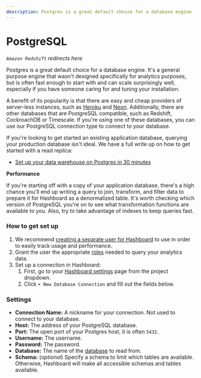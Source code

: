 ```yaml
---
description: Postgres is a great default choice for a database engine
---
```


# PostgreSQL

_`Amazon Redshift` redirects here_

Postgres is a great default choice for a database engine. It's a general purpose engine that wasn't designed specifically for analytics purposes, but is often fast enough to start with and can scale surprisingly well, especially if you have someone caring for and tuning your installation.

A benefit of its popularity is that there are easy and cheap providers of server-less instances, such as [Heroku](https://www.heroku.com/postgres) and [Neon](https://neon.tech). Additionally, there are other databases that are PostgreSQL compatible, such as Redshift, CockroachDB or Timescale. If you're using one of these databases, you can use our PostgreSQL connection type to connect to your database.

If you're looking to get started an existing application database, querying your production database isn't ideal. We have a full write up on how to get started with a read replica:

- [Set up your data warehouse on Postgres in 30 minutes](https://hashboard.com/blog-posts/setup-your-data-warehouse-on-postgres-in-30-minutes)

**Performance**

If you're starting off with a copy of your application database, there's a high chance you'll end up writing a query to join, transform, and filter data to prepare it for Hashboard as a denormalized table. It's worth checking which version of PostgreSQL you're on to see what transformation functions are available to you. Also, try to take advantage of indexes to keep queries fast.

### How to get set up

1. We recommend [creating a separate user for Hashboard](https://www.postgresql.org/docs/current/sql-createuser.html) to use in order to easily track usage and performance.
2. Grant the user the appropriate [roles](https://www.postgresql.org/docs/current/role-membership.html) needed to query your analytics data.
3. Set up a connection in Hashboard:
   1. First, go to your [Hashboard settings](https://hashboard.com/app/p/settings#database_connections) page from the project dropdown.
   2. Click `+ New Database Connection` and fill out the fields below.

### Settings

- **Connection Name:** A nickname for your connection. Not used to connect to your database.
- **Host:** The address of your PostgreSQL database.
- **Port:** The open port of your Postgres host, it is often `5432`.
- **Username:** The username.
- **Password:** The password.
- **Database:** The name of the [database](https://www.postgresql.org/docs/current/ddl-schemas.html) to read from.
- **Schema:** (_optional_) Specify a schema to limit which tables are available. Otherwise, Hashboard will make all accessible schemas and tables available.
